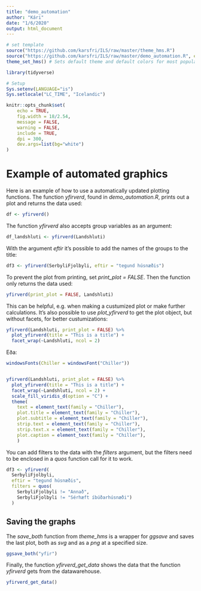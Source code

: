 ```yaml
---
title: "demo_automation"
author: "Kári"
date: "1/6/2020"
output: html_document
---
```


```r

# set template
source("https://github.com/karsfri/ILS/raw/master/theme_hms.R")
source("https://github.com/karsfri/ILS/raw/master/demo_automation.R", encoding = "UTF-8")
theme_set_hms() # Sets default theme and default colors for most popular geoms.

library(tidyverse)

# Setup
Sys.setenv(LANGUAGE="is")
Sys.setlocale("LC_TIME", "Icelandic")

knitr::opts_chunk$set(
	echo = TRUE,
	fig.width = 18/2.54,
	message = FALSE,
	warning = FALSE,
	include = TRUE,
	dpi = 300,
	dev.args=list(bg="white")
)

```

# Example of automated graphics

Here is an example of how to use a automatically updated plotting functions. The function *yfirverd*, found in *demo_automation.R*, prints out a plot and returns the data used:

```r
df <- yfirverd()
```

The function *yfirverd* also accepts group variables as an argument:

```r
df_landshluti <- yfirverd(Landshluti)
```

With the argument *eftir* it's possible to add the names of the groups to the title:

```r
df3 <- yfirverd(SerbyliFjolbyli, eftir = "tegund húsnæðis")

```


To prevent the plot from printing, set *print_plot = FALSE*. Then the function only returns the data used:

```r
yfirverd(print_plot = FALSE, Landshluti)

```

This can be helpful, e.g. when making a custumized plot or make further calculations. It's also possible to use *plot_yfirverd* to get the plot object, but without facets, for better custumizations:

```r
yfirverd(Landshluti, print_plot = FALSE) %>% 
  plot_yfirverd(title = "This is a title") +
  facet_wrap(~Landshluti, ncol = 2)
```
Eða:

```r
windowsFonts(Chiller = windowsFont("Chiller"))


yfirverd(Landshluti, print_plot = FALSE) %>% 
  plot_yfirverd(title = "This is a title") +
  facet_wrap(~Landshluti, ncol = 2) +
  scale_fill_viridis_d(option = "C") + 
  theme(
    text = element_text(family = "Chiller"),
    plot.title = element_text(family = "Chiller"),
    plot.subtitle = element_text(family = "Chiller"),
    strip.text = element_text(family = "Chiller"),
    strip.text.x = element_text(family = "Chiller"),
    plot.caption = element_text(family = "Chiller"),
    )
```

You can add filters to the data with the *filters* argument, but the filters need to be enclosed in a *quos* function call for it to work.

```r
df3 <- yfirverd(
  SerbyliFjolbyli, 
  eftir = "tegund húsnæðis", 
  filters = quos(
    SerbyliFjolbyli != "Annað", 
    SerbyliFjolbyli != "Sérhæft íbúðarhúsnæði")
  )

```

## Saving the graphs

The *save_both* function from *theme_hms* is a wrapper for *ggsave* and saves the last plot, both as *svg* and as a *png* at a specified size.

```r
ggsave_both("yfir")
```

Finally, the function *yfirverd_get_data* shows the data that the function *yfirverd* gets from the datawarehouse. 

```r
yfirverd_get_data()
```

